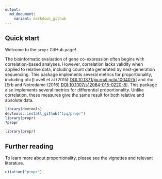 ```yaml
---
output:
  md_document:
    variant: markdown_github
---
```


<!-- README.md is generated from README.Rmd. Please edit that file -->

## Quick start

Welcome to the `propr` GitHub page!

The bioinformatic evaluation of gene co-expression often begins with correlation-based analyses. However, correlation lacks validity when applied to relative data, including count data generated by next-generation sequencing. This package implements several metrics for proportionality, including phi [Lovell et al (2015) <DOI:10.1371/journal.pcbi.1004075>] and rho [Erb and Notredame (2016) <DOI:10.1007/s12064-015-0220-8>]. This package also implements several metrics for differential proportionality. Unlike correlation, these measures give the same result for both relative and absolute data.

```r
library(devtools)
devtools::install_github("tpq/propr")
library(propr)
?propr
```

```r
library(propr)
```

## Further reading

To learn more about proportionality, please see the vignettes and relevant literature.

```r
citation("propr")
```
